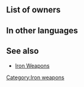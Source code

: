 {{Weapon Infobox
|tagid=SID_鉄の斧
|weaponType=Axe
|might=6
|range=1
|cost=50
|statModifiers=0,6,0,0,0
|next=Steel Axe
|promotionRarity=3
|promotionTier=1
|required=-
|properties=random_all
}}
==List of owners==
{{Skill Hero List}}
{{NoInheritHeroes}}
==In other languages==
{{OtherLanguages
|japanese=鉄の斧
|german=Eisenaxt
|spanishEU=Hacha hierro
|spanishLA=Hacha hierro
|french=Hache fer
|italian=Ascia ferro
|chineseTW=鐵斧
|portuguese=Machado ferro
}}
==See also==
* [[Iron Weapons]]
{{Weapons Navbox}}
[[Category:Iron weapons]]
